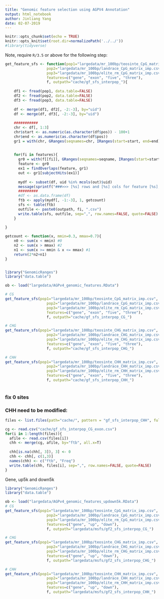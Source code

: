 ```yaml
---
title: "Genomic feature selection using AGPV4 Annotation"
output: html_notebook
author: Jinliang Yang
date: 02-07-2019
---
```



```r
knitr::opts_chunk$set(echo = TRUE) 
knitr::opts_knit$set(root.dir=normalizePath('../../')) 
#library(tidyverse)
```



Note, require `R/3.5` or above for the following step:

```r

get_feature_sfs <- function(pop1="largedata/mr_100bp/teosinte_CpG_matrix_imp.csv", 
                   pop2="largedata/mr_100bp/landrace_CpG_matrix_imp.csv",
                   pop3="largedata/mr_100bp/elite_rm_CpG_matrix_imp.csv",
                   features=c("gene", "exon", "five", "three"),
                   f, outpath="cache/gf_sfs_interpop_"){
    
    df1 <- fread(pop1, data.table=FALSE)
    df2 <- fread(pop2, data.table=FALSE)
    df3 <- fread(pop3, data.table=FALSE)
    
    df <- merge(df1, df2[, -2:-3], by="uid")
    df <- merge(df, df3[, -2:-3], by="uid")
    
    ###########
    chr <- df[, 1:3]
    chr$start <- as.numeric(as.character(df$pos)) - 100+1
    chr$end <- as.numeric(as.character(df$pos))
    gr1 = with(chr, GRanges(seqnames=chr, IRanges(start=start, end=end), strand="+", uid=uid))
    
    
    for(fi in features){
      gr0 = with(f[[fi]], GRanges(seqnames=seqname, IRanges(start=start, end=end), strand="+", geneid=attribute ))
      feature <- gr0
      ex1 = findOverlaps(feature, gr1)
      out <- gr1[subjectHits(ex1)]
    
      mydf <- subset(df, uid %in% mcols(out)$uid)
      message(sprintf("###>>> [%s] rows and [%s] cols for feature [%s], sfs...", nrow(mydf), ncol(mydf), fi))
      #########
      #df <- as.data.frame(df)
      ftb <- apply(mydf[, -1:-3], 1, getcount)
      sfs <- table(ftb)
      outfile <- paste0(outpath, fi, ".csv")
      write.table(sfs, outfile, sep=",", row.names=FALSE, quote=FALSE)
    }
    
}

getcount <- function(x, mmin=0.3, mmax=0.7){
    n0 <- sum(x < mmin) #0
    n2 <- sum(x > mmax) #2
    n1 <- sum(x >= mmin & x <= mmax) #1
    return(2*n2+n1)
}


library("GenomicRanges")
library("data.table")

ob <- load("largedata/AGPv4_genomic_features.RData")

# CG
get_feature_sfs(pop1="largedata/mr_100bp/teosinte_CpG_matrix_imp.csv", 
                   pop2="largedata/mr_100bp/landrace_CpG_matrix_imp.csv",
                   pop3="largedata/mr_100bp/elite_rm_CpG_matrix_imp.csv",
                   features=c("gene", "exon", "five", "three"),
                   f, outpath="cache/gf_sfs_interpop_CG_")

# CHG  
get_feature_sfs(pop1="largedata/mr_100bp/teosinte_CHG_matrix_imp.csv", 
                   pop2="largedata/mr_100bp/landrace_CHG_matrix_imp.csv",
                   pop3="largedata/mr_100bp/elite_rm_CHG_matrix_imp.csv",
                   features=c("gene", "exon", "five", "three"),
                   f, outpath="cache/gf_sfs_interpop_CHG_")

# CHH  
get_feature_sfs(pop1="largedata/mr_100bp/teosinte_CHH_matrix_imp.csv", 
                   pop2="largedata/mr_100bp/landrace_CHH_matrix_imp.csv",
                   pop3="largedata/mr_100bp/elite_rm_CHH_matrix_imp.csv",
                   features=c("gene", "exon", "five", "three"),
                   f, outpath="cache/gf_sfs_interpop_CHH_")
  

```


### fix 0 sites


### CHH need to be modified:
```r
files <- list.files(path="cache/", pattern = "gf_sfs_interpop_CHH", full.names = T)

cg <- read.csv("cache/gf_sfs_interpop_CG_exon.csv")
for(i in 1:length(files)){
  afile <- read.csv(files[i])
  chh <- merge(cg, afile, by="ftb", all.x=T)
  
  chh[is.na(chh[, 3]), 3] <- 0
  chh <- chh[, c(1,3)]
  names(chh) <- c("ftb", "Freq")
  write.table(chh, files[i], sep=",", row.names=FALSE, quote=FALSE)
}

```

###################
Gene, up5k and down5k

```r
library("GenomicRanges")
library("data.table")

ob <- load("largedata/AGPv4_genomic_features_updown5k.RData")
# CG
get_feature_sfs(pop1="largedata/mr_100bp/teosinte_CpG_matrix_imp.csv", 
                   pop2="largedata/mr_100bp/landrace_CpG_matrix_imp.csv",
                   pop3="largedata/mr_100bp/elite_rm_CpG_matrix_imp.csv",
                   features=c("gene", "up", "down"),
                   f, outpath="largedata/msfs/gf2_sfs_interpop_CG_")

# CHG  
get_feature_sfs(pop1="largedata/mr_100bp/teosinte_CHG_matrix_imp.csv", 
                   pop2="largedata/mr_100bp/landrace_CHG_matrix_imp.csv",
                   pop3="largedata/mr_100bp/elite_rm_CHG_matrix_imp.csv",
                   features=c("gene", "up", "down"),
                   f, outpath="largedata/msfs/gf2_sfs_interpop_CHG_")

# CHH 
get_feature_sfs(pop1="largedata/mr_100bp/teosinte_CHH_matrix_imp.csv", 
                   pop2="largedata/mr_100bp/landrace_CHH_matrix_imp.csv",
                   pop3="largedata/mr_100bp/elite_rm_CHH_matrix_imp.csv",
                   features=c("gene", "up", "down"),
                   f, outpath="largedata/msfs/gf2_sfs_interpop_CHH_")
```

